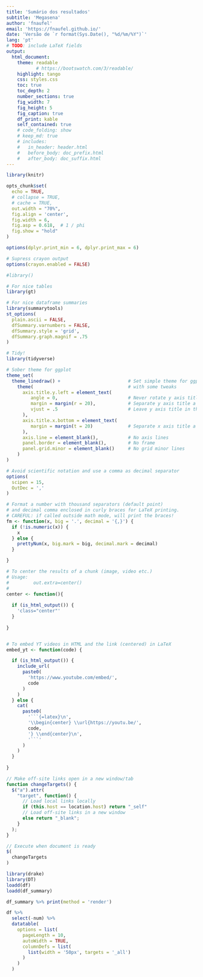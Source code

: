 ```yaml
---
title: 'Sumário dos resultados'
subtitle: 'Megasena'
author: 'fnaufel'
email: 'https://fnaufel.github.io/'
date: 'Versão de `r format(Sys.Date(), "%d/%m/%Y")`'
lang: 'pt'
# TODO: include LaTeX fields
output: 
  html_document:
    theme: readable
           # https://bootswatch.com/3/readable/
    highlight: tango
    css: styles.css
    toc: true
    toc_depth: 2
    number_sections: true
    fig_width: 7
    fig_height: 5
    fig_caption: true
    df_print: kable
    self_contained: true
    # code_folding: show
    # keep_md: true
    # includes:
    #   in_header: header.html
    #   before_body: doc_prefix.html
    #   after_body: doc_suffix.html
---
```


```r
library(knitr)

opts_chunk$set(
  echo = TRUE, 
  # collapse = TRUE,
  # cache = TRUE,
  out.width = "70%",
  fig.align = 'center',
  fig.width = 6,
  fig.asp = 0.618,  # 1 / phi
  fig.show = "hold"
)

options(dplyr.print_min = 6, dplyr.print_max = 6)

# Supress crayon output
options(crayon.enabled = FALSE)

#library()

# For nice tables
library(gt)

# For nice dataframe summaries
library(summarytools)
st_options(
  plain.ascii = FALSE,
  dfSummary.varnumbers = FALSE,
  dfSummary.style = 'grid',
  dfSummary.graph.magnif = .75
)

# Tidy!
library(tidyverse)

# Sober theme for ggplot
theme_set(
  theme_linedraw() +                         # Set simple theme for ggplot
    theme(                                   # with some tweaks
      axis.title.y.left = element_text(
         angle = 0,                          # Never rotate y axis title
         margin = margin(r = 20),            # Separate y axis title a little 
         vjust = .5                          # Leave y axis title in the middle
      ),
      axis.title.x.bottom = element_text(
         margin = margin(t = 20)             # Separate x axis title a little 
      ),
      axis.line = element_blank(),           # No axis lines
      panel.border = element_blank(),        # No frame
      panel.grid.minor = element_blank()     # No grid minor lines
    )
)

# Avoid scientific notation and use a comma as decimal separator
options(
  scipen = 15,
  OutDec = ','
)

# Format a number with thousand separators (default point)
# and decimal comma enclosed in curly braces for LaTeX printing.
# CAREFUL: if called outside math mode, will print the braces!
fm <- function(x, big = '.', decimal = '{,}') {
  if (!is.numeric(x)) {
    x
  } else {
    prettyNum(x, big.mark = big, decimal.mark = decimal)
  }

}

# To center the results of a chunk (image, video etc.)
# Usage: 
#         out.extra=center()
#         
center <- function(){
  
  if (is_html_output()) {
    'class="center"'
  }
  
}


# To embed YT videos in HTML and the link (centered) in LaTeX
embed_yt <- function(code) {

  if (is_html_output()) {
    include_url(
      paste0(
        'https://www.youtube.com/embed/',
        code
      )
    )
  } else {
    cat(
      paste0(
        '```{=latex}\n',
        '\\begin{center} \\url{https://youtu.be/',
        code,
        '} \\end{center}\n',
        '```'
      )
    )
  }
  
}

```

```js

// Make off-site links open in a new window/tab
function changeTargets() {
  $("a").attr(
    "target", function() {
      // Load local links locally
      if (this.host == location.host) return "_self"
      // Load off-site links in a new window
      else return "_blank";
    }
  );
}

// Execute when document is ready
$(
  changeTargets
)
```


```r
library(drake)
library(DT)
loadd(df)
loadd(df_summary)
```

```r
df_summary %>% print(method = 'render')
```

```r
df %>%
  select(-num) %>% 
  datatable(
    options = list(
      pageLength = 10,
      autoWidth = TRUE,
      columnDefs = list(
        list(width = '50px', targets = '_all')
      )
    )
  )
```
